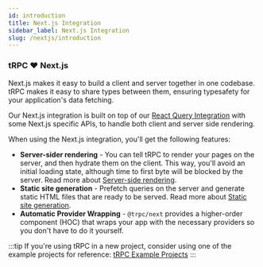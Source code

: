 ```yaml
---
id: introduction
title: Next.js Integration
sidebar_label: Next.js Integration
slug: /nextjs/introduction
---
```


### tRPC ❤️ Next.js

Next.js makes it easy to build a client and server together in one codebase. tRPC makes it easy to share types between them, ensuring typesafety for your application's data fetching.

Our Next.js integration is built on top of our [React Query Integration](/docs/reactjs/introduction) with some Next.js specific APIs, to handle both client and server side rendering.

When using the Next.js integration, you'll get the following features:

- **Server-sider rendering** - You can tell tRPC to render your pages on the server, and then hydrate them on the client. This way, you'll avoid an initial loading state, although time to first byte will be blocked by the server. Read more about [Server-side rendering](/docs/nextjs/ssr).
- **Static site generation** - Prefetch queries on the server and generate static HTML files that are ready to be served. Read more about [Static site generation](/docs/nextjs/ssg).
- **Automatic Provider Wrapping** - `@trpc/next` provides a higher-order component (HOC) that wraps your app with the necessary providers so you don't have to do it yourself.

:::tip
If you're using tRPC in a new project, consider using one of the example projects for reference: [tRPC Example Projects](/docs/example-apps)
:::
